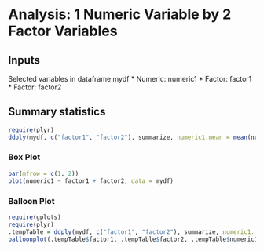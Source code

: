 # Analysis: 1 Numeric Variable by 2 Factor Variables

## Inputs

Selected variables in dataframe mydf
* Numeric: numeric1
* Factor: factor1
* Factor: factor2

## Summary statistics

```r
require(plyr)
ddply(mydf, c("factor1", "factor2"), summarize, numeric1.mean = mean(numeric1))
```

### Box Plot

```r
par(mfrow = c(1, 2))
plot(numeric1 ~ factor1 + factor2, data = mydf)
```

### Balloon Plot

```r
require(gplots)
require(plyr)
.tempTable = ddply(mydf, c("factor1", "factor2"), summarize, numeric1.mean = mean(numeric1))
balloonplot(.tempTable$factor1, .tempTable$factor2, .tempTable$numeric1.mean)
```